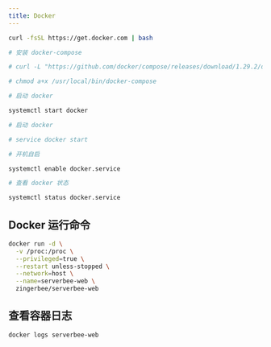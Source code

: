 ```yaml
---
title: Docker
---
```



<Collapse title='安装 Docker'>

  <CodeBlock lang='bash'>

```bash
curl -fsSL https://get.docker.com | bash

# 安装 docker-compose

# curl -L "https://github.com/docker/compose/releases/download/1.29.2/docker-compose-$(uname -s)-$(uname -m)" -o /usr/local/bin/docker-compose

# chmod a+x /usr/local/bin/docker-compose

# 启动 docker

systemctl start docker

# 启动 docker

# service docker start

# 开机自启

systemctl enable docker.service

# 查看 docker 状态

systemctl status docker.service

```

  </CodeBlock>

</Collapse>

## Docker 运行命令

<CodeBlock lang='bash'>

```bash
docker run -d \
  -v /proc:/proc \
  --privileged=true \
  --restart unless-stopped \
  --network=host \
  --name=serverbee-web \
  zingerbee/serverbee-web
```

</CodeBlock>

## 查看容器日志

<CodeBlock lang='bash'>

```bash
docker logs serverbee-web
```

</CodeBlock>
